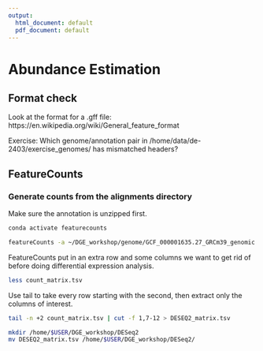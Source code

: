 ```yaml
---
output:
  html_document: default
  pdf_document: default
---
```

# Abundance Estimation

## Format check

Look at the format for a .gff file: https://en.wikipedia.org/wiki/General_feature_format

Exercise: Which genome/annotation pair in /home/data/de-2403/exercise_genomes/ has mismatched headers?

<!-- ASM674v1 has .1 in the fasta but not in the gff -->

## FeatureCounts

### Generate counts from the alignments directory {-}

Make sure the annotation is unzipped first.

```bash

conda activate featurecounts

featureCounts -a ~/DGE_workshop/genome/GCF_000001635.27_GRCm39_genomic.gff -o /home/$USER/DGE_workshop/count_matrix.tsv --largestOverlap -M --primary -T 10 -g gene *.bam
```

FeatureCounts put in an extra row and some columns we want to get rid of before doing differential expression analysis.

```bash
less count_matrix.tsv
```

Use tail to take every row starting with the second, then extract only the columns of interest.

```bash
tail -n +2 count_matrix.tsv | cut -f 1,7-12 > DESEQ2_matrix.tsv
```

```bash
mkdir /home/$USER/DGE_workshop/DESeq2
mv DESEQ2_matrix.tsv /home/$USER/DGE_workshop/DESeq2/
```






